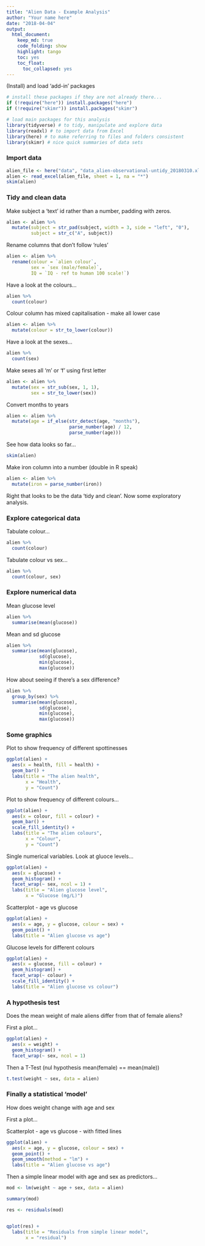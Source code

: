 ```yaml
---
title: "Alien Data - Example Analysis"
author: "Your name here"
date: "2018-04-04"
output:
  html_document:
    keep_md: true
    code_folding: show
    highlight: tango
    toc: yes
    toc_float:
      toc_collapsed: yes
---
```


(Install) and load 'add-in' packages

```r
# install these packages if they are not already there...
if (!require("here")) install.packages("here")
if (!require("skimr")) install.packages("skimr")

# load main packages for this analysis
library(tidyverse) # to tidy, manipulate and explore data
library(readxl) # to import data from Excel
library(here) # to make referring to files and folders consistent
library(skimr) # nice quick summaries of data sets
```

### Import data

```r
alien_file <- here("data", "data_alien-observational-untidy_20180310.xlsx") 
alien <- read_excel(alien_file, sheet = 1, na = "*")
skim(alien)
```

### Tidy and clean data

Make subject a 'text' id rather than a number, padding with zeros.

```r
alien <- alien %>% 
  mutate(subject = str_pad(subject, width = 3, side = "left", "0"),
         subject = str_c("A", subject))
```

Rename columns that don't follow 'rules'

```r
alien <- alien %>% 
  rename(colour = `alien colour`,
         sex = `sex (male/female)`,
         IQ = `IQ - ref to human 100 scale!`)
```

Have a look at the colours...

```r
alien %>%
  count(colour)
```


Colour column has mixed capitalisation - make all lower case

```r
alien <- alien %>% 
  mutate(colour = str_to_lower(colour))
```

Have a look at the sexes...

```r
alien %>%
  count(sex)
```

Make sexes all 'm' or 'f' using first letter

```r
alien <- alien %>% 
  mutate(sex = str_sub(sex, 1, 1),
         sex = str_to_lower(sex))
```

Convert months to years

```r
alien <- alien %>% 
  mutate(age = if_else(str_detect(age, "months"),
                       parse_number(age) / 12,
                       parse_number(age)))
```

See how data looks so far...

```r
skim(alien)
```

Make iron column into a number (double in R speak)

```r
alien <- alien %>% 
  mutate(iron = parse_number(iron))
```

Right that looks to be the data 'tidy and clean'. Now some exploratory analysis.

### Explore categorical data

Tabulate colour...
```r
alien %>%
  count(colour)
```

Tabulate colour vs sex...
```r
alien %>%
  count(colour, sex)
```

### Explore numerical data

Mean glucose level
```r
alien %>%
  summarise(mean(glucose))
```

Mean and sd glucose
```r
alien %>% 
  summarise(mean(glucose),
            sd(glucose),
            min(glucose),
            max(glucose))
```

How about seeing if there's a sex difference?
```r
alien %>%
  group_by(sex) %>% 
  summarise(mean(glucose),
            sd(glucose),
            min(glucose),
            max(glucose))
```


### Some graphics

Plot to show frequency of different spottinesses
```r
ggplot(alien) +
  aes(x = health, fill = health) +
  geom_bar() +
  labs(title = "The alien health",
       x = "Health",
       y = "Count")
```

Plot to show frequency of different colours...
```r
ggplot(alien) +
  aes(x = colour, fill = colour) +
  geom_bar() +
  scale_fill_identity() +
  labs(title = "The alien colours",
       x = "Colour",
       y = "Count")
```

Single numerical variables. Look at gluoce levels...
```r
ggplot(alien) +
  aes(x = glucose) +
  geom_histogram() +
  facet_wrap(~ sex, ncol = 1) +
  labs(title = "Alien glucose level",
       x = "Glucose (mg/L)")
```

Scatterplot - age vs glucose
```r
ggplot(alien) +
  aes(x = age, y = glucose, colour = sex) +
  geom_point() +
  labs(title = "Alien glucose vs age")
```


Glucose levels for different colours

```r
ggplot(alien) +
  aes(x = glucose, fill = colour) +
  geom_histogram() +
  facet_wrap(~ colour) +
  scale_fill_identity() +
  labs(title = "Alien glucose vs colour")
```

### A hypothesis test

Does the mean weight of male aliens differ from that of female aliens?

First a plot...
```r
ggplot(alien) +
  aes(x = weight) +
  geom_histogram() +
  facet_wrap(~ sex, ncol = 1)
```

Then a T-Test (nul hypothesis mean(female) == mean(male))

```r
t.test(weight ~ sex, data = alien)
```

### Finally a statistical 'model'

How does weight change with age and sex

First a plot...

Scatterplot - age vs glucose - with fitted lines
```r
ggplot(alien) +
  aes(x = age, y = glucose, colour = sex) +
  geom_point() +
  geom_smooth(method = "lm") +
  labs(title = "Alien glucose vs age")
```

Then a simple linear model with age and sex as predictors...

```r
mod <- lm(weight ~ age + sex, data = alien)
```

```r
summary(mod)
```
```r
res <- residuals(mod)


qplot(res) +
  labs(title = "Residuals from simple linear model",
       x = "residual")
```







